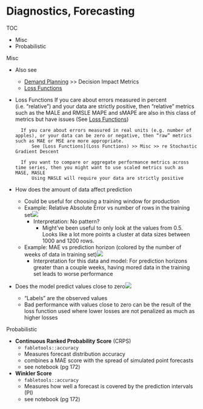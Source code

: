 # Diagnostics, Forecasting

TOC

* Misc
* Probabilistic


Misc

* Also see
	* [Demand Planning](Logistics) >> Decision Impact Metrics
	* [Loss Functions](Loss Functions)
* Loss Functions
		If you care about errors measured in percent (i.e. "relative") and your data are strictly positive, then “relative” metrics such as the MALE and RMSLE
			MAPE and sMAPE are also in this class of metrics but have issues (See [Loss Functions](Loss Functions))
			
		If you care about errors measured in real units (e.g. number of apples), or your data can be zero or negative, then “raw” metrics such as MAE or MSE are more appropriate.
			See [Loss Functions](Loss Functions) >> Misc >> re Stochastic Gradient Descent
			
		If you want to compare or aggregate performance metrics across time series, then you might want to use scaled metrics such as MASE, MASLE
			Using MASLE will require your data are strictly positive
			
* How does the amount of data affect prediction
	* Could be useful for choosing a training window for production
	* Example: Relative Absolute Error vs number of rows in the training set![](./_resources/Diagnostics,_Forecasting.resources/0-iuvsqiepyynQVak-.png)
		* Interpretation: No pattern?
			* Might've been useful to only look at the values from 0.5. Looks like a lot more points a cluster at data sizes between 1000 and 1200 rows.
	* Example: MAE vs prediction horizon (colored by the number of weeks of data in training set)![](./_resources/Diagnostics,_Forecasting.resources/0-BGiEy_2VPo9SGDnQ.png)
		* Interpretation for this data and model: For prediction horizons greater than a couple weeks, having mored data in the training set leads to worse performance
* Does the model predict values close to zero![](./_resources/Diagnostics,_Forecasting.resources/0-0yCF9TwIqRZfKEvT.png)
	* "Labels" are the observed values
	* Bad performance with values close to zero can be the result of the loss function used where lower losses are not penalized as much as higher losses




Probabilistic

* **Continuous Ranked Probability Score** (CRPS)
	* `fabletools::accuracy`
	* Measures forecast distribution accuracy
	* combines a MAE score with the spread of simulated point forecasts
	* see notebook (pg 172)
* **Winkler Score**
	* `fabletools::accuracy`
	* Measures how well a forecast is covered by the prediction intervals (PI)
	* see notebook (pg 172)


















